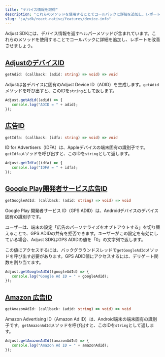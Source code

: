 ```yaml
---
title: "デバイス情報を取得"
description: "これらのメソッドを使用することでコールバックに詳細を追加し、レポートを改善させましょう。"
slug: "ja/sdk/react-native/features/device-info"
---
```


Adjust SDKには、デバイス情報を返すヘルパーメソッドが含まれています。これらのメソッドを使用することでコールバックに詳細を追加し、レポートを改善させましょう。

## [AdjustのデバイスID](adjust-device-identifier)

<CodeBlock title="メソッドシグネチャー">

```ts
getAdid: (callback: (adid: string) => void) => void
```

</CodeBlock>

Adjustは各デバイスに固有のAdjust Device ID（ADID）を生成します。`getAdid`メソッドを呼び出すと、このIDを`string`として返します。

```jsx
Adjust.getAdid((adid) => {
   console.log("ADID = " + adid);
});
```

## [広告ID](id-for-advertisers)

<CodeBlock title="メソッドシグネチャー">

```ts
getIdfa: (callback: (idfa: string) => void) => void
```

</CodeBlock>

ID for Advertisers（IDFA）は、Appleデバイスの端末固有の識別子です。`getIdfa`メソッドを呼び出すと、このIDを`string`として返します。

```jsx
Adjust.getIdfa((idfa) => {
   console.log("IDFA = " + idfa);
});
```

## [Google Play開発者サービス広告ID](google-play-services-advertising-id)

<CodeBlock title="メソッドシグネチャー">

```ts
getGoogleAdId: (callback: (adid: string) => void) => void
```

</CodeBlock>

Google Play 開発者サービス ID（GPS ADID）は、Androidデバイスのデバイス固有の識別子です。

ユーザーは、端末の設定「広告のパーソナライズをオプトアウトする」を切り替えることで、GPS ADIDの共有を拒否できます。ユーザーがこの設定を有効にしている場合、Adjust SDKはGPS ADIDの値を「0」の文字列で返します。

この値にアクセスするには、バックグラウンドスレッドで`getGoogleAdId`メソッドを呼び出す必要があります。GPS ADID値にアクセスするには、デリゲート関数を割り当てます。

```jsx
Adjust.getGoogleAdId((googleAdId) => {
   console.log("Google Ad ID = " + googleAdId);
});
```

## [Amazon 広告ID](amazon-advertiser-id)

<CodeBlock title="メソッドシグネチャー">

```ts
getAmazonAdId: (callback: (adid: string) => void) => void
```

</CodeBlock>

Amazon Advertising ID（Amazon Ad ID）は、Android端末の端末固有の識別子です。`getAmazonAdId`メソッドを呼び出すと、このIDを`string`として返します。

```jsx
Adjust.getAmazonAdId((amazonAdId) => {
   console.log("Amazon Ad ID = " + amazonAdId);
});
```
